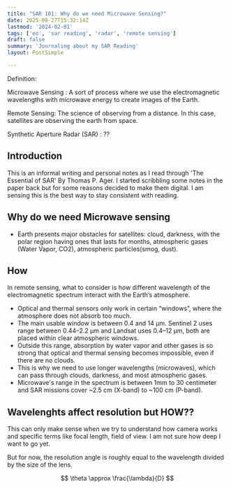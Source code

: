 ```yaml
---
title: "SAR 101: Why do we need Microwave Sensing?"
date: 2025-08-27T15:32:14Z
lastmod: '2024-02-01'
tags: ['eo', 'sar reading', 'radar', 'remote sensing']
draft: false
summary: 'Journaling about my SAR Reading'
layout: PostSimple

---
```

Definition:

Microwave Sensing : A sort of process where we use the electromagnetic wavelengths with microwave energy to
create images of the Earth.

Remote Sensing: The science of observing from a distance. In this case, satellites are observing the earth from space.

Synthetic Aperture Radar (SAR) : ??

## Introduction

This is an informal writing and personal notes as I read through 'The Essential of SAR' By Thomas P. Ager. I started 
scribbling some notes in the paper back but for some reasons decided to make them digital. I am sensing this is the best way to stay consistent
with reading.

## Why do we need Microwave sensing

- Earth presents major obstacles for satellites: cloud, darkness, with the polar region having ones that lasts for months, atmospheric gases (Water Vapor, CO2), atmospheric particles(smog, dust).

## How 

In remote sensing, what to consider is how different wavelength of the electromagnetic spectrum interact with the Earth’s atmosphere.
- Optical and thermal sensors only work in certain “windows”, where the atmosphere does not absorb too much.
- The main usable window is between 0.4 and 14 µm. Sentinel 2 uses range between 0.44–2.2 µm and Landsat uses 0.4–12 µm, both are placed within
clear atmospheric windows.
- Outside this range, absorption by water vapor and other gases is so strong that optical and thermal sensing becomes impossible, even if there are no clouds.
- This is why we need to use longer wavelengths (microwaves), which can pass through clouds, darkness, and most atmospheric gases.
- Microwave's range in the spectrum is between 1mm to 30 centimeter and SAR missions cover ~2.5 cm (X-band) to ~100 cm (P-band).

## Wavelenghts affect resolution but HOW??

This can only make sense when we try to understand how camera works and specific terms like focal length, field of view. I am not sure how deep I want to go yet.

But for now, the resolution angle is roughly equal to the wavelength divided by the size of the lens. 

$$
\theta \approx \frac{\lambda}{D}
$$








